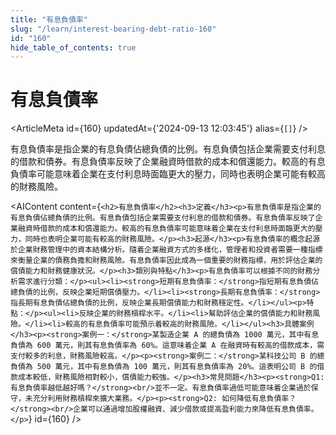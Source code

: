 ```yaml
---
title: "有息負債率"
slug: "/learn/interest-bearing-debt-ratio-160"
id: "160"
hide_table_of_contents: true
---
```



# 有息負債率

<ArticleMeta id={160} updatedAt={'2024-09-13 12:03:45'} alias={`[]`} />
<div className='border-solid border-b border-t-0 my-4 border-[var(--ifm-color-gray-300)]' />

有息負債率是指企業的有息負債佔總負債的比例。有息負債包括企業需要支付利息的借款和債券。有息負債率反映了企業融資時借款的成本和償還能力。較高的有息負債率可能意味着企業在支付利息時面臨更大的壓力，同時也表明企業可能有較高的財務風險。

<AIContent content={`<h2>有息負債率</h2><h3>定義</h3><p>有息負債率是指企業的有息負債佔總負債的比例。有息負債包括企業需要支付利息的借款和債券。有息負債率反映了企業融資時借款的成本和償還能力。較高的有息負債率可能意味着企業在支付利息時面臨更大的壓力，同時也表明企業可能有較高的財務風險。</p><h3>起源</h3><p>有息負債率的概念起源於企業財務管理中的資本結構分析。隨着企業融資方式的多樣化，管理者和投資者需要一種指標來衡量企業的債務負擔和財務風險。有息負債率因此成為一個重要的財務指標，用於評估企業的償債能力和財務健康狀況。</p><h3>類別與特點</h3><p>有息負債率可以根據不同的財務分析需求進行分類：</p><ul><li><strong>短期有息負債率：</strong>指短期有息負債佔總負債的比例，反映企業短期償債壓力。</li><li><strong>長期有息負債率：</strong>指長期有息負債佔總負債的比例，反映企業長期償債能力和財務穩定性。</li></ul><p>特點：</p><ul><li>反映企業的財務槓桿水平。</li><li>幫助評估企業的償債能力和財務風險。</li><li>較高的有息負債率可能預示着較高的財務風險。</li></ul><h3>具體案例</h3><p><strong>案例一：</strong>某製造企業 A 的總負債為 1000 萬元，其中有息負債為 600 萬元，則其有息負債率為 60%。這意味着企業 A 在融資時有較高的借款成本，需支付較多的利息，財務風險較高。</p><p><strong>案例二：</strong>某科技公司 B 的總負債為 500 萬元，其中有息負債為 100 萬元，則其有息負債率為 20%。這表明公司 B 的借款成本較低，財務風險相對較小，償債能力較強。</p><h3>常見問題</h3><p><strong>Q1: 有息負債率越低越好嗎？</strong><br/>並不一定。有息負債率過低可能意味着企業過於保守，未充分利用財務槓桿來擴大業務。</p><p><strong>Q2: 如何降低有息負債率？</strong><br/>企業可以通過增加股權融資、減少借款或提高盈利能力來降低有息負債率。</p>`} id={160} />
